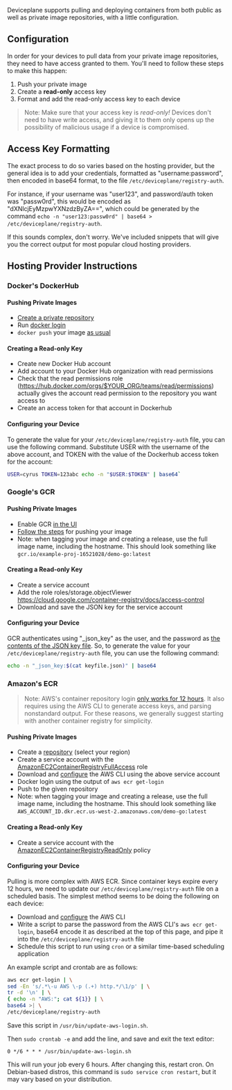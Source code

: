 
<Docs title="Private Image Repositories">

Deviceplane supports pulling and deploying containers from both public as well as private image repositories, with a little configuration.

## Configuration

In order for your devices to pull data from your private image repositories, they need to have access granted to them. You'll need to follow these steps to make this happen:

1. Push your private image
2. Create a **read-only** access key
3. Format and add the read-only access key to each device

> Note: Make sure that your access key is _read-only!_ Devices don't need to have write access, and giving it to them only opens up the possibility of malicious usage if a device is compromised.

## Access Key Formatting

The exact process to do so varies based on the hosting provider, but the general idea is to add your credentials, formatted as "username:password", then encoded in base64 format, to the file `/etc/deviceplane/registry-auth`.

For instance, if your username was "user123", and password/auth token was "passw0rd", this would be encoded as "dXNlcjEyMzpwYXNzdzByZA==", which could be generated by the command `echo -n "user123:passw0rd" | base64 > /etc/deviceplane/registry-auth`.

If this sounds complex, don't worry. We've included snippets that will give you the correct output for most popular cloud hosting providers.

## Hosting Provider Instructions

### Docker's DockerHub

#### Pushing Private Images

- [Create a private repository](https://docs.docker.com/docker-hub/repos/#private-repositories)
- Run [docker login](https://docs.docker.com/engine/reference/commandline/login/)
- `docker push` your image [as usual](https://docs.docker.com/engine/reference/commandline/push/)

#### Creating a Read-only Key

- Create new Docker Hub account
- Add account to your Docker Hub organization with read permissions
- Check that the read permissions role (https://hub.docker.com/orgs/$YOUR_ORG/teams/read/permissions) actually gives the account read permission to the repository you want access to
- Create an access token for that account in Dockerhub

#### Configuring your Device

To generate the value for your `/etc/deviceplane/registry-auth` file, you can use the following command. Substitute USER with the username of the above account, and TOKEN with the value of the Dockerhub access token for the account:

```bash
USER=cyrus TOKEN=123abc echo -n "$USER:$TOKEN" | base64`
```

### Google's GCR

#### Pushing Private Images

- Enable GCR [in the UI](https://console.cloud.google.com/gcr/images)
- [Follow the steps](https://cloud.google.com/container-registry/docs/pushing-and-pulling?hl=en_US#pushing_an_image_to_a_registry) for pushing your image
- Note: when tagging your image and creating a release, use the full image name, including the hostname. This should look something like `gcr.io/example-proj-16521028/demo-go:latest`

#### Creating a Read-only Key

- Create a service account
- Add the role roles/storage.objectViewer https://cloud.google.com/container-registry/docs/access-control
- Download and save the JSON key for the service account

#### Configuring your Device

GCR authenticates using "_json_key" as the user, and the password as [the contents of the JSON key file](https://cloud.google.com/container-registry/docs/advanced-authentication#json_key_file). So, to generate the value for your `/etc/deviceplane/registry-auth` file, you can use the following command:

```bash
echo -n "_json_key:$(cat keyfile.json)" | base64
```

### Amazon's ECR

> Note: AWS's container repository login [only works for 12 hours](https://docs.aws.amazon.com/AmazonECR/latest/userguide/Registries.html#registry_auth). It also requires using the AWS CLI to generate access keys, and parsing nonstandard output. For these reasons, we generally suggest starting with another container registry for simplicity.

#### Pushing Private Images

- Create a [repository](https://console.aws.amazon.com/ecr/repositories) (select your region)
- Create a service account with the [AmazonEC2ContainerRegistryFullAccess](https://docs.aws.amazon.com/AmazonECR/latest/userguide/ecr_managed_policies.html#AmazonEC2ContainerRegistryFullAccess) role
- Download and [configure](https://docs.aws.amazon.com/cli/latest/userguide/cli-chap-configure.html) the AWS CLI using the above service account
- Docker login using the output of `aws ecr get-login`
- Push to the given repository
- Note: when tagging your image and creating a release, use the full image name, including the hostname. This should look something like `AWS_ACCOUNT_ID.dkr.ecr.us-west-2.amazonaws.com/demo-go:latest`

#### Creating a Read-only Key

- Create a service account with the [AmazonEC2ContainerRegistryReadOnly](https://docs.aws.amazon.com/AmazonECR/latest/userguide/ecr_managed_policies.html#AmazonEC2ContainerRegistryReadOnly) policy

#### Configuring your Device

Pulling is more complex with AWS ECR. Since container keys expire every 12 hours, we need to update our `/etc/deviceplane/registry-auth` file on a scheduled basis. The simplest method seems to be doing the following on each device:

- Download and [configure](https://docs.aws.amazon.com/cli/latest/userguide/cli-chap-configure.html) the AWS CLI
- Write a script to parse the password from the AWS CLI's `aws ecr get-login`, base64 encode it as described at the top of this page, and pipe it into the `/etc/deviceplane/registry-auth` file
- Schedule this script to run using `cron` or a similar time-based scheduling application

An example script and crontab are as follows:

```bash
aws ecr get-login | \
sed -En 's/.*\-u AWS \-p (.+) http.*/\1/p' | \
tr -d '\n' | \
{ echo -n "AWS:"; cat ${1}} | \
base64 >| \
/etc/deviceplane/registry-auth
```

Save this script in `/usr/bin/update-aws-login.sh`.

Then `sudo crontab -e` and add the line, and save and exit the text editor:

```
0 */6 * * * /usr/bin/update-aws-login.sh
```

This will run your job every 6 hours. After changing this, restart cron. On Debian-based distros, this command is `sudo service cron restart`, but it may vary based on your distribution.

</Docs>
